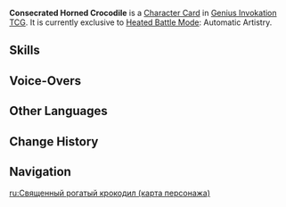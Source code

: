 {{About|the [[Character Card]]|the [[Elite Enemy]]|Consecrated Horned Crocodile}}
{{Genius Invokation TCG Infobox
|title       = Consecrated Horned Crocodile
|id          = 008207
|features    = Consecrated Horned Crocodile
|image       = Consecrated Horned Crocodile Character Card.png
|type        = Character Card
|health      = 15
|element     = Hydro
|faction     = Monster;Consecrated Beast
|weapon      = Other Weapons
|source1     = 
}}
'''Consecrated Horned Crocodile''' is a [[Character Card]] in [[Genius Invokation TCG]]. It is currently exclusive to [[Heated Battle Mode]]: Automatic Artistry.

==Skills==
{{Genius Invokation TCG Skills Table}}
<!--
==Talent Cards==
{{Genius Invokation TCG Talent Cards Table}}

==Proficiency Reward==
After reaching Proficiency 10, the following Dynamic Skin is obtained:<br />{{TCG Card|"Hear Me — Let Us Raise the Chalice of Love!"|1|golden=1|caption=1}}

==Story==
{{Description||title= Consecrated Horned Crocodile}}

==Stage Appearances==
{{Genius Invokation TCG Stage Appearances}}
-->

==Voice-Overs==
{{VO/Enemy
|enemy                   = Gator Sacred (Character Card)
|vo_01_00_title          = Character Select
|vo_01_01_tx_en          = {{A|vo gcg monster gatorsacred selectonstage 01.ogg}} {{A|vo gcg monster gatorsacred selectonstage 02.ogg}}

|vo_02_00_title          = Defeated
|vo_02_01_tx_en          = {{A|vo gcg monster gatorsacred die 01.ogg}} {{A|vo gcg monster gatorsacred die 02.ogg}}
}}

<!--
==Gallery==
<gallery>
Consecrated Horned Crocodile TCG Avatar Icon.png|Avatar Icon
</gallery>

===Animations===
{{Preview
|size     = 380px
|file1    = Consecrated Horned Crocodile Dynamic Skin
|caption  = Dynamic Skin Idle Animation
}}
-->
==Other Languages==
{{Other Languages|Transclude=Consecrated Horned Crocodile}}

==Change History==
{{Change History|5.4}}

==Navigation==
{{Genius Invokation TCG Navbox|Character Card Unobtainable}}

[[ru:Священный рогатый крокодил (карта персонажа)]]